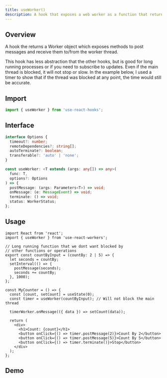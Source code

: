 ```yaml
---
title: useWorker()
description: A hook that exposes a web worker as a function that returns a promise
---
```



## Overview

A hook the returns a Worker object which exposes methods to post messages and receive them to/from the worker thread.

This hook has less abstraction that the other hooks, but is good for long running processes or if you need to subscribe to updates.
Even if the main thread is blocked, it will not stop or slow. In the example below, I used a timer to show that if the thread
was blocked at any point, the time would still be accurate.

## Import

```ts
import { useWorker } from 'use-react-hooks';
```

## Interface

```ts
interface Options {
  timeout?: number;
  remoteDependencies?: string[];
  autoTerminate?: boolean;
  transferable?: 'auto' | 'none';
}

const useWorker: <T extends (args: any[]) => any>(
  func: T,
  options?: Options
) => {
  postMessage: (args: Parameters<T>) => void;
  onMessage: (e: MessageEvent) => void;
  terminate: () => void;
  status: WorkerStatus;
};
```

## Usage

```tsx
import React from 'react';
import { useWorker } from 'use-react-workers';

// Long running function that we dont want blocked by
// other functions or operations
export const countByInput = (countBy: 2 | 5) => {
  let seconds = countBy;
  setInterval(() => {
    postMessage(seconds);
    seconds += countBy;
  }, 1000);
};

const MyCounter = () => {
  const [count, setCount] = useState(0);
  const timer = useWorker(countByInput); // Will not block the main thread

  timerWorker.onMessage(({ data }) => setCount(data));

  return (
    <div>
      <h1>Count: {count}</h1>
      <button onClick={() => timer.postMessage(2)}>Count By 2</button>
      <button onClick={() => timer.postMessage(5)}>Count By 5</button>
      <button onClick={() => timer.terminate()}>Stop</button>
    </div>
  );
};
```

## Demo

<UseWorker client:only="react" />
